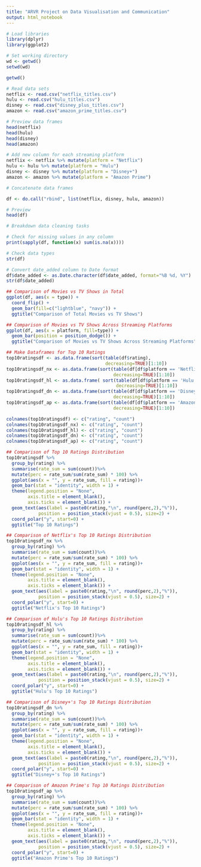 ---
title: "ARVR Project on Data Visualisation and Communication"
output: html_notebook
---

```{r}
# Load libraries
library(dplyr)
library(ggplot2)

```

```{r}
# Set working directory
wd <- getwd()
setwd(wd)

getwd()
```

```{r}
# Read data sets 
netflix <- read.csv("netflix_titles.csv")
hulu <- read.csv("hulu_titles.csv")
disney <- read.csv("disney_plus_titles.csv")
amazon <- read.csv("amazon_prime_titles.csv")

# Preview data frames
head(netflix)
head(hulu)
head(disney)
head(amazon)
```

```{r}
# Add new column for each streaming platform
netflix <- netflix %>% mutate(platform = "Netflix")
hulu <- hulu %>% mutate(platform = "Hulu")
disney <- disney %>% mutate(platform = "Disney+")
amazon <- amazon %>% mutate(platform = "Amazon Prime")

# Concatenate data frames

df <- do.call("rbind", list(netflix, disney, hulu, amazon))

# Preview
head(df)
```

```{r}
# Breakdown data cleaning tasks

# Check for missing values in any column
print(sapply(df, function(x) sum(is.na(x))))
```


```{r}
# Check data types
str(df)
```


```{r}
# Convert date_added column to Date format
df$date_added <- as.Date.character(df$date_added, format="%B %d, %Y")
str(df$date_added)
```

```{r}
## Comparison of Movies vs TV Shows in Total
ggplot(df, aes(x = type)) +
  coord_flip() +
  geom_bar(fill=c("lightblue", "navy")) +
  ggtitle("Comparison of Total Movies vs TV Shows")
```

```{r}
## Comparison of Movies vs TV Shows Across Streaming Platforms
ggplot(df, aes(x = platform, fill=type)) +
  geom_bar(position = position_dodge()) +
  ggtitle("Comparison of Movies vs TV Shows Across Streaming Platforms")
```
```{r}
## Make Dataframes for Top 10 Ratings
top10ratingsdf <- as.data.frame(sort(table(df$rating), 
                                     decreasing=TRUE)[1:10])
top10ratingsdf_nx <- as.data.frame(sort(table(df[df$platform == 'Netflix', ]$rating), 
                                        decreasing=TRUE)[1:10])
top10ratingsdf_hl <- as.data.frame( sort(table(df[df$platform == 'Hulu', ]$rating), 
                                         decreasing=TRUE)[1:10])
top10ratingsdf_dn <- as.data.frame(sort(table(df[df$platform == 'Disney+', ]$rating), 
                                        decreasing=TRUE)[1:10])
top10ratingsdf_ap <- as.data.frame(sort(table(df[df$platform == 'Amazon Prime', ]$rating), 
                                        decreasing=TRUE)[1:10])

colnames(top10ratingsdf) <- c("rating", "count")
colnames(top10ratingsdf_nx) <- c("rating", "count")
colnames(top10ratingsdf_hl) <- c("rating", "count")
colnames(top10ratingsdf_dn) <- c("rating", "count")
colnames(top10ratingsdf_ap) <- c("rating", "count")
```

```{r}
## Comparison of Top 10 Ratings Distribution
top10ratingsdf %>% 
  group_by(rating) %>% 
  summarise(rate_sum = sum(count))%>%
  mutate(perc = rate_sum/sum(rate_sum) * 100) %>%
  ggplot(aes(x = "", y = rate_sum, fill = rating))+
  geom_bar(stat = "identity", width = 1) +
  theme(legend.position = "None",
        axis.title = element_blank(),
        axis.ticks = element_blank()) +
  geom_text(aes(label = paste0(rating,"\n", round(perc,2),"%")), 
            position = position_stack(vjust = 0.5), size=2) +
  coord_polar("y", start=0) +
  ggtitle("Top 10 Ratings")
```
```{r}
## Comparison of Netflix's Top 10 Ratings Distribution
top10ratingsdf_nx %>% 
  group_by(rating) %>% 
  summarise(rate_sum = sum(count))%>%
  mutate(perc = rate_sum/sum(rate_sum) * 100) %>%
  ggplot(aes(x = "", y = rate_sum, fill = rating))+
  geom_bar(stat = "identity", width = 1) +
  theme(legend.position = "None",
        axis.title = element_blank(),
        axis.ticks = element_blank()) +
  geom_text(aes(label = paste0(rating,"\n", round(perc,2),"%")), 
            position = position_stack(vjust = 0.5), size=2) +
  coord_polar("y", start=0) +
  ggtitle("Netflix's Top 10 Ratings")
```
```{r}
## Comparison of Hulu's Top 10 Ratings Distribution
top10ratingsdf_hl %>% 
  group_by(rating) %>% 
  summarise(rate_sum = sum(count))%>%
  mutate(perc = rate_sum/sum(rate_sum) * 100) %>%
  ggplot(aes(x = "", y = rate_sum, fill = rating))+
  geom_bar(stat = "identity", width = 1) +
  theme(legend.position = "None",
        axis.title = element_blank(),
        axis.ticks = element_blank()) +
  geom_text(aes(label = paste0(rating,"\n", round(perc,2),"%")), 
            position = position_stack(vjust = 0.5), size=2) +
  coord_polar("y", start=0) +
  ggtitle("Hulu's Top 10 Ratings")
```
```{r}
## Comparison of Disney+'s Top 10 Ratings Distribution
top10ratingsdf_dn %>% 
  group_by(rating) %>% 
  summarise(rate_sum = sum(count))%>%
  mutate(perc = rate_sum/sum(rate_sum) * 100) %>%
  ggplot(aes(x = "", y = rate_sum, fill = rating))+
  geom_bar(stat = "identity", width = 1) +
  theme(legend.position = "None",
        axis.title = element_blank(),
        axis.ticks = element_blank()) +
  geom_text(aes(label = paste0(rating,"\n", round(perc,2),"%")), 
            position = position_stack(vjust = 0.5), size=2) +
  coord_polar("y", start=0) +
  ggtitle("Disney+'s Top 10 Ratings")
```
```{r}
## Comparison of Amazon Prime's Top 10 Ratings Distribution
top10ratingsdf_ap %>% 
  group_by(rating) %>% 
  summarise(rate_sum = sum(count))%>%
  mutate(perc = rate_sum/sum(rate_sum) * 100) %>%
  ggplot(aes(x = "", y = rate_sum, fill = rating))+
  geom_bar(stat = "identity", width = 1) +
  theme(legend.position = "None",
        axis.title = element_blank(),
        axis.ticks = element_blank()) +
  geom_text(aes(label = paste0(rating,"\n", round(perc,2),"%")), 
            position = position_stack(vjust = 0.5), size=2) +
  coord_polar("y", start=0) +
  ggtitle("Amazon Prime's Top 10 Ratings")
```

